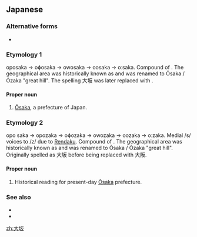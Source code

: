 {{wikipedia|Ōsaka}}
{{also|大阪}}
==Japanese==
{{ja-kanjitab|大|坂}}

===Alternative forms===
* {{l|ja|大阪}}

===Etymology 1===
oposaka → oɸosaka → owosaka → oosaka → oːsaka. Compound of {{compound|大|tr1=ō|t1=great|坂|tr2=saka|t2=hill|lang=ja}}. The geographical area was historically known as {{m|ja|小坂|tr=Osaka, Ozaka||little hill}} and was renamed to Ōsaka / Ōzaka "great hill". The spelling 大坂 was later replaced with {{m|ja|大阪}}.

====Proper noun====
{{ja-pos|おおさか|proper|hhira=おほさか}}

# [[Ōsaka]], a prefecture of Japan.

===Etymology 2===
opo saka → opozaka → oɸozaka → owozaka → oozaka → oːzaka. Medial /s/ voices to /z/ due to [[w:Rendaku|Rendaku]]. Compound of {{compound|大|tr1=ō|t1=great|阪|tr2=saka|t2=hill|lang=ja}}. The geographical area was historically known as {{m|ja|小坂|tr=Osaka, Ozaka||little hill}} and was renamed to Ōsaka / Ōzaka "great hill". Originally spelled as 大坂 before being replaced with 大阪.

====Proper noun====
{{ja-pos|おおざか|proper|hhira=おほざか}}

# Historical reading for present-day [[Ōsaka]] prefecture.

===See also===
* {{l|ja|逢坂|tr=ōsaka}}
* {{l|ja|難波|tr=Naniwa}}

[[zh:大坂]]
